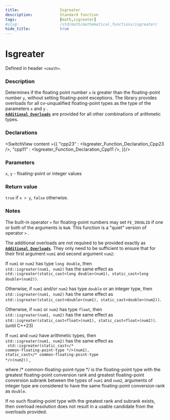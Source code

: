 ```yaml
---
title:                  Isgreater
description:            Standard function
tags:                   [math,isgreater]
#slug:                  /std/math/mathematical_functions/isgreater/
hide_title:             true
---
```




# Isgreater

Defined in header `<cmath>`.

### Description

Determines if the floating point number `x` is greater than the floating-point number `y`, without setting floating-point exceptions. 
The library provides overloads for all cv-unqualified floating-point types as the type of the parameters `x` and `y` <Since v='cpp23'></Since>. <br/>
<a href='#declarations'><code><b>Additional Overloads</b></code></a> are provided for all other combinations of arithmetic types.


### Declarations

<SwitchView content ={{
    "cpp23" : <Isgreater_Function_Declaration_Cpp23 />,
    "cpp11" : <Isgreater_Function_Declaration_Cpp11 />,
}}/>


### Parameters
 
`x`, `y` - floating-point or integer values

### Return value

`true` if `x > y`, `false` otherwise.

### Notes

The built-in operator `>` for floating-point numbers may set `FE_INVALID` if one or both of the arguments is `NaN`. This function is a "quiet" version of operator `>` .

The additional overloads are not required to be provided exactly as <a href='#declarations'><code><b>Additional Overloads</b></code></a>. 
They only need to be sufficient to ensure that for their first argument `num1` and second argument `num2`:

If `num1` or `num2` has type `long double`, then <br/>
`std::isgreater(num1, num2)` has the same effect as  <br/>
`std::isgreater(static_cast<long double>(num1), static_cast<long double>(num2))`.

Otherwise, if `num1` and/or `num2` has type `double` or an integer type, then  <br/>
`std::isgreater(num1, num2)` has the same effect as  <br/>
`std::isgreater(static_cast<double>(num1), static_cast<double>(num2))`.

Otherwise, if `num1` or `num2` has type `float`, then  <br/>
`std::isgreater(num1, num2)` has the same effect as  <br/>
`std::isgreater(static_cast<float>(num1), static_cast<float>(num2))`.
(until C++23)

If `num1` and `num2` have arithmetic types, then  <br/>
`std::isgreater(num1, num2)` has the same effect as  <br/> <code> std::isgreater(static_cast&lt;<span class='col-d'>/\* common-floating-point-type \*/</span>&gt;(num1), static_cast&lt;<span class='col-d'>/\* common-floating-point-type \*/</span>&gt;(num2))</code> ,
               
where <span class='col-d'>/\* common-floating-point-type \*/</span> is the floating-point type with the greatest floating-point conversion rank and greatest floating-point 
conversion subrank between the types of `num1` and `num2`, arguments of integer type are considered to have the same floating-point conversion rank as `double`.

If no such floating-point type with the greatest rank and subrank exists, then overload resolution does not result in a usable candidate from the overloads provided.

